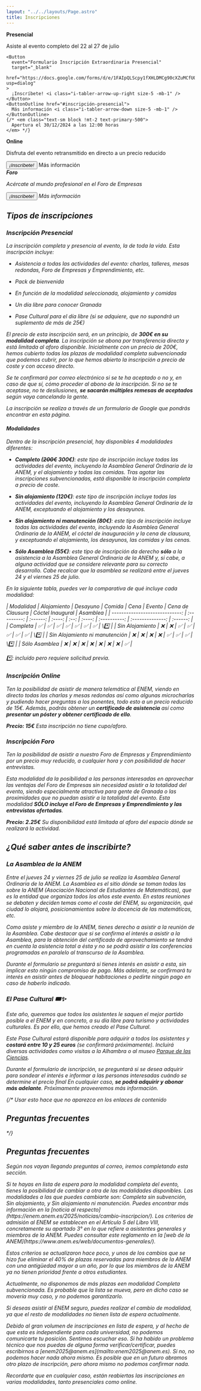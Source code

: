 ```yaml
---
layout: "../../layouts/Page.astro"
title: Inscripciones
---
```



<section class="not-prose flex flex-row justify-center items-center text-center py-10 *:px-4 *:max-w-80 flex-1 flex-wrap gap-10 *:bg-clear *:dark:bg-dark *:rounded-lg *:py-4">
  <div>
    <strong class="text-xl">Presencial</strong>
    <p>Asiste al evento completo del 22 al 27 de julio</p>

    <Button
      event="Formulario Inscripción Extraordinaria Presencial"
      target="_blank"
      href="https://docs.google.com/forms/d/e/1FAIpQLScpy1fXHLDMCg90cXZuMCfUO3Oqi6aoWZo1S4JmKqtmWmBqiw/viewform?usp=dialog"
    >
      ¡Inscríbete! <i class="i-tabler-arrow-up-right size-5 -mb-1" />
    </Button>
    <ButtonOutline href="#inscripción-presencial">
      Más información <i class="i-tabler-arrow-down size-5 -mb-1" />
    </ButtonOutline>
    {/* <em class="text-sm block !mt-2 text-primary-500">
      Apertura el 30/12/2024 a las 12:00 horas
    </em> */}

  </div>
  <div>
    <strong class="text-xl">Online</strong>
    <p>Disfruta del evento retransmitido en directo a un precio reducido</p>
    <Button target="_blank" href="/2025/inscripciones/online/">
      <em>¡Inscríbete!</em>
    </Button>
    <ButtonOutline href="#inscripción-online">
      Más información <i class="i-tabler-arrow-down size-5 -mb-1" />
    </ButtonOutline>
  </div>
  <div>
    <strong class="text-xl">Foro</strong>
    <p>Acércate al mundo profesional en el Foro de Empresas</p>
    <Button target="_blank" href="/2025/inscripciones/foro/">
      <em>¡Inscríbete!</em>
    </Button>
    <ButtonOutline href="#inscripción-foro">
      Más información <i class="i-tabler-arrow-down size-5 -mb-1" />
    </ButtonOutline>
  </div>
</section>

## Tipos de inscripciones

### Inscripción Presencial

La inscripción completa y presencia al evento, la de toda la vida. Esta
inscripción incluye:

- Asistencia a todas las actividades del evento: charlas, talleres, mesas
  redondas, Foro de Empresas y Emprendimiento, etc.

- Pack de bienvenida

- En función de la modalidad seleccionada, alojamiento y comidas

- Un día libre para conocer Granada

- Pase Cultural para el día libre (si se adquiere, que no supondrá un suplemento
  de más de 25€)

El precio de esta inscripción será, en un principio, de **300€ en su modalidad
completa**. La inscripción se abona por transferencia directa y está limitada al
aforo disponible. Inicialmente con un precio de 200€, hemos cubierto todas las
plazas de modalidad completa subvencionada que podemos cubrir, por lo que hemos
abierto la inscripción a precio de coste y con acceso directo.

Se te confirmará por correo electrónico si se te ha aceptado o no y, en caso de
que sí, cómo proceder al abono de la inscripción. Si no se te aceptase, no te
desilusiones, **se sacarán múltiples remesas de aceptados** según vaya
cancelando la gente.

La inscripción se realiza a través de un formulario de Google que pondrás
encontrar en esta página.

#### Modalidades

Dentro de la inscripción presencial, hay disponibles 4 modalidades diferentes:

- **Completo (~~200€~~ 300€)**: este tipo de inscripción incluye todas las
  actividades del evento, incluyendo la Asamblea General Ordinaria de la ANEM, y
  el alojamiento y todas las comidas. _Tras agotar las inscripciones
  subvencionadas, está disponible la inscripción completa a precio de coste._

- **Sin alojamiento (120€)**: este tipo de inscripción incluye todas las
  actividades del evento, incluyendo la Asamblea General Ordinaria de la ANEM,
  exceptuando el alojamiento y los desayunos.

- **Sin alojamiento ni manutención (80€)**: este tipo de inscripción incluye
  todas las actividades del evento, incluyendo la Asamblea General Ordinaria de
  la ANEM, el cóctel de inauguración y la cena de clausura, y exceptuando el
  alojamiento, los desayunos, las comidas y las cenas.

- **Sólo Asamblea (55€)**: este tipo de inscripción da derecho **sólo** a la
  asistencia a la Asamblea General Ordinaria de la ANEM y, si cabe, a alguna
  actividad que se considere relevante para su correcto desarrollo. Cabe
  recalcar que la asamblea se realizará entre el jueves 24 y el viernes 25 de
  julio.

En la siguiente tabla, puedes ver la comparativa de qué incluye cada modalidad:

<div class="overflow-x-auto max-w-[100%]">
  | Modalidad | Alojamiento | Desayuno | Comida | Cena | Evento | Cena de
  Clausura | Cóctel Inaugural | Asamblea | | -----------------------------: |
  :---------: | :------: | :----: | :--: | :----: | :----------: |
  :--------------: | :------: | | Completa | ✅ | ✅ | ✅ | ✅ | ✅ | ✅ | ✅ |
  \*️⃣ | | Sin Alojamiento | ❌ | ❌ | ✅ | ✅ | ✅ | ✅ | ✅ | \*️⃣ | | Sin
  Alojamiento ni manutención | ❌ | ❌ | ❌ | ❌ | ✅ | ✅ | ✅ | \*️⃣ | | Sólo
  Asamblea | ❌ | ❌ | ❌ | ❌ | ❌ | ❌ | ❌ | ✅ |
</div>

\*️⃣: _incluído pero requiere solicitud previa._

### Inscripción Online

Ten la posibilidad de asistir de manera telemática al ENEM, viendo en directo
todas las charlas y mesas redondas así como algunas microcharlas y pudiendo
hacer preguntas a los ponentes, todo esto a un precio reducido de 15€. Además,
podrás obtener un **certificado de asistencia** así como **presentar un póster y
obtener certificado de ello**.

**Precio: 15€** _Esta inscripción no tiene cupo/aforo._

### Inscripción Foro

Ten la posibilidad de asistir a nuestro Foro de Empresas y Emprendimiento por un
precio muy reducido, a cualquier hora y con posibilidad de hacer entrevistas.

Esta modalidad da la posibilidad a las personas interesadas en aprovechar las
ventajas del Foro de Empresas sin necesidad asistir a la totalidad del evento,
siendo especialmente atractiva para gente de Granada o las proximidades que no
puedan asistir a la totalidad del evento. Esta modalidad **SÓLO incluye el Foro
de Empresas y Emprendimiento y las entrevistas ofertadas**.

**Precio: 2.25€** _Su disponibilidad está limitada al aforo del espacio dónde se
realizará la actividad._

## ¿Qué saber antes de inscribirte?

### La Asamblea de la ANEM

Entre el jueves 24 y viernes 25 de julio se realiza la Asamblea General
Ordinaria de la ANEM. La Asamblea es el sitio dónde se toman todas las sobre la
ANEM (Asociación Nacional de Estudiantes de Matemáticas), que es la entidad que
organiza todos los años este evento. En estas reuniones se debaten y deciden
temas como el coste del ENEM, su organización, qué ciudad lo alojará,
posicionamientos sobre la docencia de las matemáticas, etc.

Como asiste y miembro de la ANEM, tienes derecho a asistir a la reunión de la
Asamblea. Cabe destacar que si se confirma el interés a asistir a la Asamblea,
para la obtención del certificado de aprovechamiento se tendrá en cuenta la
asistencia total a ésta y no se podrá asistir a las conferencias programadas en
paralelo al transcurso de la Asamblea.

Durante el formulario se preguntará si tienes interés en asistir a esta, sin
implicar esto ningún compromiso de pago. Más adelante, se confirmará tu interés
en asistir antes de bloquear habitaciones o pedirte ningún pago en caso de
haberlo indicado.

### El Pase Cultural 🎟✨

Este año, queremos que todos los asistentes le saquen el mejor partido posible a
el ENEM y en concreto, a su día libre para turismo y actividades culturales. Es
por ello, que hemos creado el _Pase Cultural_.

Este _Pase Cultural_ estará disponible para adquirir a todos los asistentes y
**costará entre 10 y 25 euros** (se confirmará próximamente). Incluirá diversas
actividades como visitas a la Alhambra o al museo
[Parque de las Ciencias](https://www.parqueciencias.com/).

Durante el formulario de isncripción, se preguntará si se desea adquirir para
sondear el interés e informar a las personas interesadas cuándo se determine el
precio final En cualquier caso, **se podrá adquirir y abonar más adelante**.
Próximamente proveeremos más información.

{/* Usar esto hace que no aparezca en los enlaces de contenido <h2 id="faq">Preguntas frecuentes</h2> */}

## Preguntas frecuentes

_Según nos vayan llegando preguntas al correo, iremos completando esta sección._


<Accordion title="Estoy en lista de espera, ¿cómo cambio de modalidad?">
  Si te hayas en lista de espera para la modalidad completa del evento, tienes
  la posibilidad de cambiar a otra de las modalidades disponibles. Las
  modalidades a las que puedes cambiarte son: Completa sin subvención, Sin
  alojamiento, y Sin alojamiento ni manutención. Puedes encontrar más
  información en la [noticia al
  respecto](https://enem.anem.es/2025/noticias/cambio-inscripcion/).
</Accordion>

<Accordion title="¿Qué criterio seguís para seleccionar a la gente?">
  Los criterios de admisión al ENEM se establecen en el Artículo 5 del Libro VIII, concretamente su apartado 3° en lo que refiere a asistentes generales y miembros de la ANEM. Puedes consultar este reglamento en la [web de la ANEM](https://www.anem.es/web/documentos-generales/).

Estos criterios se actualizaron hace poco, y unos de los cambios que se hizo fue
eliminar el 40% de plazas reservadas para miembros de la ANEM con una antigüedad
mayor a un año, por lo que los miembros de la ANEM ya no tienen prioridad frente
a otros estudiantes.

</Accordion>

<Accordion title="Estoy en lista de espera, ¿tengo posibilidades de entrar?">
  Actualmente, no disponemos de más plazas een modalidad Completa subvencionada. Es probable que la lista se mueva, pero en dicho caso se movería muy caso, y no podemos garantizarlo.

Si deseas asistir al ENEM seguro, puedes realizar el cambio de modalidad, ya que
el resto de modalidades no tienen lista de espera actualmente.

</Accordion>

<Accordion title="¿Puedo saber mi posición en la lista de espera?">
  Debido al gran volumen de inscripciones en lista de espera, y al hecho de que
  esta es independiente para cada universidad, no podemos comunicarte tu
  posición.
</Accordion>

<Accordion title="Me he olvidado de inscribirme o ha habido un error, ¿puedo solucionarlo?">
  Sentimos escuchar eso. Si ha habido un problema técnico que nos puedas de alguna forma verificar/certificar, puedes escribirnos a [enem2025@anem.es](mailto:enem2025@anem.es). Si no, no podemos hacer nada ahora mismo. Es posible que en un futuro abramos otro plazo de inscripción, pero ahora mismo no podemos confirmar nada.

Recordarte que en cualquier caso, están reabiertas las inscripciones en varias
modalidades, tanto presenciales como online.

</Accordion>
